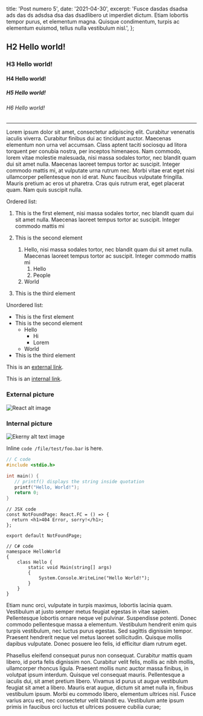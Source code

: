   title: 'Post numero 5',
  date: '2021-04-30',
  excerpt:
    'Fusce dasdas dsadsa ads das  ds adsdsa dsa das dsadlibero ut imperdiet dictum. Etiam lobortis tempor purus, et elementum magna. Quisque condimentum, turpis ac elementum euismod, tellus nulla vestibulum nisl.',
};

## H2 Hello world!

### H3 Hello world!

#### H4 Hello world!

##### H5 Hello world!

###### H6 Hello world!

---

Lorem ipsum dolor sit amet, consectetur adipiscing elit. Curabitur venenatis iaculis viverra. Curabitur finibus dui ac tincidunt auctor. Maecenas elementum non urna vel accumsan. Class aptent taciti sociosqu ad litora torquent per conubia nostra, per inceptos himenaeos. Nam commodo, lorem vitae molestie malesuada, nisi massa sodales tortor, nec blandit quam dui sit amet nulla. Maecenas laoreet tempus tortor ac suscipit. Integer commodo mattis mi, at vulputate urna rutrum nec. Morbi vitae erat eget nisi ullamcorper pellentesque non id erat. Nunc faucibus vulputate fringilla. Mauris pretium ac eros ut pharetra. Cras quis rutrum erat, eget placerat quam. Nam quis suscipit nulla.

Ordered list:

1.  This is the first element, nisi massa sodales tortor, nec blandit quam dui sit amet nulla. Maecenas laoreet tempus tortor ac suscipit. Integer commodo mattis mi
2.  This is the second element

    1.  Hello, nisi massa sodales tortor, nec blandit quam dui sit amet nulla. Maecenas laoreet tempus tortor ac suscipit. Integer commodo mattis mi
        1. Hello
        2. People
    2.  World

3.  This is the third element

Unordered list:

- This is the first element
- This is the second element
  - Hello
    - Hi
    - Lorem
  - World
- This is the third element

This is an [external link](https://google.com).

This is an [internal link](https://bx2.tech/software/test-post-three).

### External picture

![React alt image](https://i.imgur.com/J1Oioug.png)

### Internal picture

![Ekerny alt text image](raster/EkernyLogo.png)

Inline `code /file/test/foo.bar` is here.

```C
// C code
#include <stdio.h>

int main() {
   // printf() displays the string inside quotation
   printf("Hello, World!");
   return 0;
}
```

```JSX
// JSX code
const NotFoundPage: React.FC = () => {
  return <h1>404 Error, sorry!</h1>;
};

export default NotFoundPage;
```

```Csharp
// C# code
namespace HelloWorld
{
    class Hello {
        static void Main(string[] args)
        {
            System.Console.WriteLine("Hello World!");
        }
    }
}
```

Etiam nunc orci, vulputate in turpis maximus, lobortis lacinia quam. Vestibulum at justo semper metus feugiat egestas in vitae sapien. Pellentesque lobortis ornare neque vel pulvinar. Suspendisse potenti. Donec commodo pellentesque massa a elementum. Vestibulum hendrerit enim quis turpis vestibulum, nec luctus purus egestas. Sed sagittis dignissim tempor. Praesent hendrerit neque vel metus laoreet sollicitudin. Quisque mollis dapibus vulputate. Donec posuere leo felis, id efficitur diam rutrum eget.

Phasellus eleifend consequat purus non consequat. Curabitur mattis quam libero, id porta felis dignissim non. Curabitur velit felis, mollis ac nibh mollis, ullamcorper rhoncus ligula. Praesent mollis nunc auctor massa finibus, in volutpat ipsum interdum. Quisque vel consequat mauris. Pellentesque a iaculis dui, sit amet pretium libero. Vivamus id purus ut augue vestibulum feugiat sit amet a libero. Mauris erat augue, dictum sit amet nulla in, finibus vestibulum ipsum. Morbi eu commodo libero, elementum ultrices nisl. Fusce varius arcu est, nec consectetur velit blandit eu. Vestibulum ante ipsum primis in faucibus orci luctus et ultrices posuere cubilia curae;
